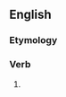 ==English==

===Etymology===
{{suﬃx|begin|eth}}

===Verb===
{{en-verb form}}

# {{archaic third-person singular of|begin}}

{{count page|[[Wiktionary:Page count]]}}